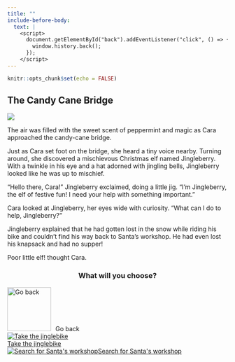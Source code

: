 ```yaml
---
title: ""
include-before-body:
  text: |
    <script>
      document.getElementById("back").addEventListener("click", () => {
        window.history.back();
      });
    </script>
---
```


```r
knitr::opts_chunk$set(echo = FALSE)
```

:::::: {.scenario .column-screen}

:::: {.column-body .scenario-text}

## The Candy Cane Bridge

::::

::: {.column-body .scenario-image}

![](images/jingleberry.png)

:::

:::: {.column-body .scenario-text}

The air was filled with the sweet scent of peppermint and magic as Cara approached the candy-cane bridge.

Just as Cara set foot on the bridge, she heard a tiny voice nearby. Turning around, she discovered a mischievous Christmas elf named Jingleberry. With a twinkle in his eye and a hat adorned with jingling bells, Jingleberry looked like he was up to mischief.

"Hello there, Cara!" Jingleberry exclaimed, doing a little jig. "I'm Jingleberry, the elf of festive fun! I need your help with something important."

Cara looked at Jingleberry, her eyes wide with curiosity. "What can I do to help, Jingleberry?"

Jingleberry explained that he had gotten lost in the snow while riding his bike and couldn't find his way back to Santa's workshop. He had even lost his knapsack and had no supper! 

Poor little elf! thought Cara. 

::::

:::: {.column-body .scenario-image}
::: {style="text-align: center;"}
### What will you choose?
:::

  ```{=html}
<div class="container">

  <div id="back">
  <img src="images/back.png" alt="Go back" style="width: 100px; height: 100px; margin-right: 10px;">Go back
  </div>
  
  <div class="options">
  <div class="option">
  <a href="jinglebike.html"><img src="images/jinglebike.png" alt="Take the jinglebike"><div>Take the jinglebike</div></a>
  </div>
  
  <div class="option">
  <a href="santas-workshop.html"><img src="images/santas-workshop.png" alt="Search for Santa's workshop"<div>Search for Santa's workshop</div></a>
  </div>
  
  </div>
  ```

::::




::::::
